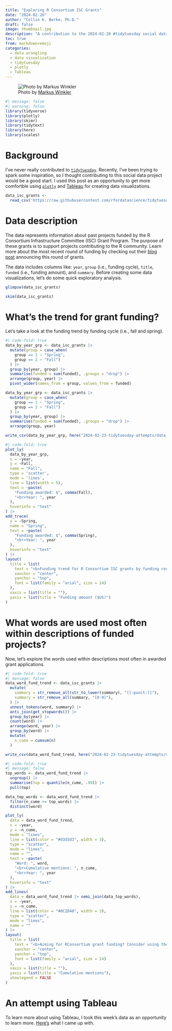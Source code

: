 ```yaml
---
title: "Exploring R Consortium ISC Grants"
date: "2024-02-26"
author: "Collin K. Berke, Ph.D."
draft: false 
image: thumbnail.jpg
description: "A contribution to the 2024-02-20 #tidytuesday social data project"
toc: true
from: markdown+emoji
categories:
  - data wrangling
  - data visualization
  - tidytuesday 
  - plotly
  - Tableau
---
```


![Photo by [Markus Winkler](https://unsplash.com/photos/green-and-white-braille-typewriter-jF1CqFpE62k)](thumbnail-wide.jpg)

```r
#| message: false
#| warning: false
library(tidyverse)
library(plotly)
library(skimr)
library(tidytext)
library(here)
library(scales)
```

# Background

I've never really contributed to [`tidytuesday`](https://github.com/rfordatascience/tidytuesday/tree/master). Recently, I've been trying to spark some inspiration, so I thought contributing to this social data project would be a good start. I used this post as an opportunity to get more comfortble using [`plotly`](https://plotly.com/r/) and [Tableau](https://www.tableau.com/) for creating data visualizations. 

```r
data_isc_grants <- 
  read_csv('https://raw.githubusercontent.com/rfordatascience/tidytuesday/master/data/2024/2024-02-20/isc_grants.csv')
```

# Data description

The data represents information about past projects funded by the R Consortium Infrastructure Committee (ISC) Grant Program. The purpose of these grants is to support projects contributing to the R community. Learn more about the most recent round of funding by checking out their [blog post](https://www.r-consortium.org/blog/2024/02/08/r-consortium-infrastructure-steering-committee-isc-grant-program-accepting-proposals-starting-march-1st) announcing this round of grants.

The data includes columns like: `year`, `group` (i.e., funding cycle), `title`, `funded` (i.e., funding amount), and `summary`. Before creating some data visualizations, let's do some quick exploratory analysis. 

```r
glimpse(data_isc_grants)
```

```r
skim(data_isc_grants)
```

# What's the trend for grant funding? 

Let's take a look at the funding trend by funding cycle (i.e., fall and spring).

```r
#| code-fold: true
data_by_year_grp <- data_isc_grants |>
  mutate(group = case_when(
    group == 1 ~ "Spring", 
    group == 2 ~ "Fall")
  ) |>
  group_by(year, group) |>
  summarise(funded = sum(funded), .groups = "drop") |>
  arrange(group, year) |> 
  pivot_wider(names_from = group, values_from = funded)
```

```r
data_by_year_grp <- data_isc_grants |>
  mutate(group = case_when(
    group == 1 ~ "Spring", 
    group == 2 ~ "Fall")
  ) |>
  group_by(year, group) |>
  summarise(funded = sum(funded), .groups = "drop") |>
  arrange(group, year)

write_csv(data_by_year_grp, here("2024-02-23-tidytuesday-attempts/data_by_year_grp.csv"))
```

```r
#| code-fold: true
plot_ly(
  data_by_year_grp, 
  x = ~year, 
  y = ~Fall, 
  name = "Fall", 
  type = 'scatter', 
  mode = 'lines',
  line = list(width = 5),
  text = ~paste(
    "Funding awarded: $", comma(Fall),
    "<br>Year: ", year
  ),
  hoverinfo = "text"
) |>
add_trace(
  y = ~Spring,
  name = "Spring",
  text = ~paste(
    "Funding awarded: $", comma(Spring),
    "<br>Year: ", year
  ),
  hoverinfo = "text"
) |>
layout(
  title = list(
    text = "<b>Funding trend for R Consortium ISC grants by funding round</b>",
    xanchor = "center",
    yanchor = "top",
    font = list(family = "arial", size = 24)
  ),
  xaxis = list(title = ""),
  yaxis = list(title = "Funding amount ($US)")
)
```

# What words are used most often within descriptions of funded projects?

Now, let's explore the words used within descriptions most often in awarded grant applications.

```r
#| code-fold: true
#| message: false
data_word_fund_trend <- data_isc_grants |>
  mutate(
    summary = str_remove_all(str_to_lower(summary), "[[:punct:]]"),
    summary = str_remove_all(summary, "[0-9]"),
  ) |>
  unnest_tokens(word, summary) |>
  anti_join(get_stopwords()) |>
  group_by(year) |>
  count(word) |>
  arrange(word, year) |>
  group_by(word) |>
  mutate(
    n_cume = cumsum(n)
  )
```

```r
write_csv(data_word_fund_trend, here("2024-02-23-tidytuesday-attempts/data_by_word.csv"))
```

```r
#| code-fold: true
#| message: false
top_words <- data_word_fund_trend |>
  ungroup() |>
  summarise(top = quantile(n_cume, .99)) |>
  pull(top)

data_top_words <- data_word_fund_trend |>
  filter(n_cume >= top_words) |>
  distinct(word)

plot_ly(
  data = data_word_fund_trend, 
  x = ~year,
  y = ~n_cume,
  mode = "lines",
  line = list(color = "#d3d3d3", width = 3),
  type = "scatter",
  mode = "lines",
  name = "",
  text = ~paste(
    "Word: ", word,
    "<br>Cumulative mentions: ", n_cume,
    "<br>Year: ", year
  ),
  hoverinfo = "text"
) |>
add_lines(
  data = data_word_fund_trend |> semi_join(data_top_words),
  x = ~year,
  y = ~n_cume,
  line = list(color = "#0C2D48", width = 3),
  type = "scatter",
  mode = "lines",
  name = ""
) |>
layout(
  title = list(
    text = "<b>Aiming for RConsortium grant funding? Consider using these words</b>",
    xanchor = "center",
    yanchor = "top",
    font = list(family = "arial", size = 24)
  ),
  xaxis = list(title = ""),
  yaxis = list(title = "Cumulative mentions"),
  showlegend = FALSE
)
```

# An attempt using Tableau

To learn more about using Tableau, I took this week's data as an opportunity to learn more. [Here's](https://public.tableau.com/app/profile/collin.berke/viz/TableauTuesday_17089936427980/2024-02-20-r-consortium-grants) what I came up with.
